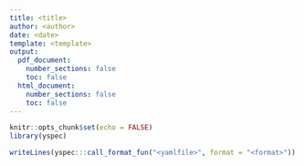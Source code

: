```yaml
---
title: <title>
author: <author>
date: <date>
template: <template>
output:
  pdf_document:
    number_sections: false
    toc: false
  html_document:
    number_sections: false
    toc: false
---
```



```r
knitr::opts_chunk$set(echo = FALSE)
library(yspec)
```


```r
writeLines(yspec:::call_format_fun("<yamlfile>", format = "<format>"))
```

